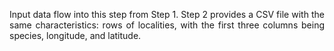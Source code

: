 <p align="justify">
Input data flow into this step from Step 1. Step 2 provides a CSV file with the same characteristics: rows of localities, with the first three columns being species, longitude, and latitude.
</p>
